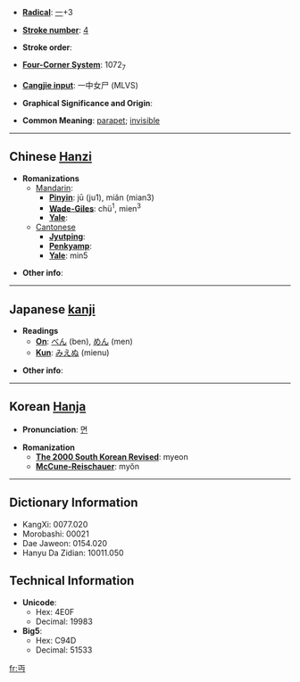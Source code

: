* '''[[Wiktionary:Chinese radical index| Radical]]''': [[Wiktionary:Chinese radical index 一|一]]+3

* '''[[Wiktionary:Chinese total strokes index|Stroke number]]''': [[Wiktionary:Chinese total strokes index 4|4]]

* '''Stroke order''': 

* '''[[Wiktionary:Chinese four corner index|Four-Corner System]]''': 1072<sub>7</sub>

* '''[[Wiktionary:Chinese Cangjie index|Cangjie input]]''': 一中女尸 (MLVS)

* '''Graphical Significance and Origin''': 

* '''Common Meaning''': [[parapet]]; [[invisible]]

----

== Chinese [[Hanzi]] ==

* '''Romanizations'''
** [[Mandarin]]:
*** '''[[Pinyin]]''': jū (ju1), miǎn (mian3)
*** '''[[Wade-Giles]]''': chü<sup>1</sup>, mien<sup>3</sup>
*** '''[[Yale]]''': 
**[[Cantonese]]
***'''[[Jyutping]]''':
***'''[[Penkyamp]]''': 
***'''[[Yale]]''': min5

* '''Other info''': 

----

== Japanese [[kanji]] ==

* '''Readings'''
** '''[[On]]''': [[べん]] (ben), [[めん]] (men)
** '''[[Kun]]''': [[みえぬ]] (mienu)

* '''Other info''':  

----

== Korean [[Hanja]] ==

* '''Pronunciation''': [[면]]

* '''Romanization'''
** '''[[The 2000 South Korean Revised Romanization|The 2000 South Korean Revised]]''': myeon
** '''[[McCune-Reischauer]]''': myŏn

----

== Dictionary Information ==

* KangXi: 0077.020
* Morobashi: 00021
* Dae Jaweon: 0154.020
* Hanyu Da Zidian: 10011.050

== Technical Information ==

* '''Unicode''':
** Hex: 4E0F
** Decimal: 19983
* '''Big5''':
** Hex: C94D
** Decimal: 51533

[[fr:丏]]
